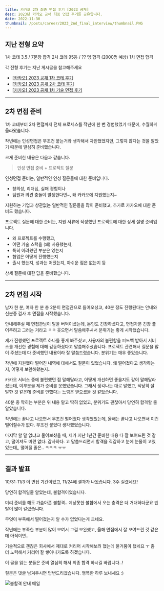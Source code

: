 ```yaml
---
title: 카카오 2차 최종 면접 후기 [2023 공채]
desc: 2023년 카카오 공채 최종 면접 후기를 공유합니다.
date: 2022-11-30
thumbnail: /posts/career/2023_2nd_final_interview/thumbnail.PNG
---
```


## 지난 전형 요약

1차 코테 3.5 / 7문항 합격
2차 코테 95등 / ?? 명 합격 (2000명 예상)
1차 면접 합격

각 전형 후기는 지난 게시글을 참고해주세요

- [[카카오] 2023 공채 1차 코테 후기](/blog/career/2023_1st_coding_test)
- [[카카오] 2023 공채 2차 코테 후기](/blog/career/2023_2nd_coding_test)
- [[카카오] 2023 공채 1차 기술 면접 후기](/blog/career/2023_1st_tech_interview)

---

## 2차 면접 준비
1차 코테부터 2차 면접까지 전체 프로세스를 작년에 한 번 경험했었기 때문에, 수월하게 올라왔습니다.

작년에는 인성면접은 무조건 붙는거라 생각해서 자만했었지만, 
그렇지 않다는 것을 알았기 때문에 열심히 준비했습니다.

크게 준비한 내용은 다음과 같습니다.

> 인성 면접 준비 + 프로젝트 질문


인성면접 준비는, 일반적인 인성 질문들에 대한 준비입니다. 

- 창의성, 리더십, 실패 경험이나
- 팀원과 의견 충돌이 발생한다면~, 왜 카카오에 지원했는지~

지원하는 기업과 상관없는 일반적인 질문들을 많이 준비했고,
추가로 카카오에 대한 준비도 했습니다.

프로젝트 질문에 대한 준비는,
지원 서류에 작성했던 프로젝트에 대한 상세 설명 준비입니다.

- 왜 프로젝트를 수행했고,
- 어떤 기술 스택을 (왜) 사용했는지,
- 특히 어려웠던 부분은 있는지
- 협업은 어떻게 진행했는지
- 출시 했는지, 성과는 어땠는지, 아쉬운 점은 없는지 등

상세 질문에 대한 답을 준비했습니다.

---

## 2차 면접 시작
남자 한 분, 여자 한 분 총 2분이 면접관으로 들어오셨고,
40분 정도 진행된다는 안내와 신분증 검사 후 면접을 시작했습니다.
 
안내해주실 때 면접관님이 말을 버벅이셨는데,
본인도 긴장하셨다고, 면접자분 긴장 풀어주려고 그러는 거라고 ㅋㅋ
웃으면서 말씀해주셔서 분위기는 좋게 시작했습니다.

제가 진행했던 프로젝트 하나를 좋게 봐주셨고,
사용자의 불편함을 피드백 받아서 서비스를 개선한 경험에 대해 감동하셨다고 말씀해주셨습니다.
프로젝트 관련해서 질문을 많이 주셨는데 다 준비했던 내용이라 잘 말씀드렸습니다.
분위기는 매우 좋았습니다.

작년에 지원했다 떨어진 내역에 대해서도 질문이 있었습니다.
왜 떨어졌다고 생각하는지, 어떻게 보완해왔는지..

카카오 서비스 중에 불편했던 점 말해달라고, 어떻게 개선하면 좋을지도 같이 말해달라셨는데,
이부분을 제가 준비를 못했었습니다.
그래서 생각나는 대로 말했고, 적당히 잘 말한 것 같은데
준비를 안했다는 느낌은 받으셨을 것 같았습니다.

40분 중 막히는 부분은 위 내용 말고 딱히 없었고, 
분위기도 괜찮아서 당연히 합격할 줄 알았습니다.

작년에는 끝나고 나오면서 무조건 떨어졌다 생각했었는데,
올해는 끝나고 나오면서 이건 떨어질수가 없다. 무조건 붙었다 생각했었습니다. 

마지막 할 말 없냐고 물어보셨을 때,
제가 지난 1년간 준비한 내용 다 잘 보여드린 것 같고, 떨어져도 미련 없다. 감사하다.
고 말씀드리면서 합격을 직감하고 눈에 눈물이 고였었는데,,
떨어질 줄은.. ㅋㅋㅋ ㅜㅜ

---

## 결과 발표
10/31-11/3 이 면접 기간이었고, 11/24에 결과가 나왔습니다. 
3주 걸렸네요!

당연히 합격일줄 알았는데,
불합격이었습니다. 

미리 준비를 해도 가슴아픈 불합격.. 예상못한 불합에서 오는 충격은 더 거대하더군요
멘탈이 많이 갈렸습니다.

무엇이 부족해서 떨어졌는지 알 수가 없었다는게 크네요.

작년에는 부족한 부분이 많이 보여서 그걸 보완했고, 
올해 면접에서 잘 보여드린 것 같은데 아직이면..

기술적으로 괜찮은 회사에서 제대로 커리어 시작해보려 했는데 물거품이 됐네요 ㅜ
좀 더 노력해서 커리어 잘 쌓아나가도록 하겠습니다.

이 글을 읽는 분들은 준비 열심히 해서 최종 합격 하시길 바랍니다..!

질문은 댓글 남겨주시면 답변드리겠습니다.
행복한 하루 보내세요 :)

![불합격 안내 메일](/posts/career/2023_2nd_final_interview/1.png)